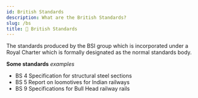 ```yaml
---
id: British Standards
description: What are the British Standards?
slug: /bs
title: 💂 British Standards
---
```



The standards produced by the BSI group which is incorporated under a Royal Charter which is formally designated as the normal standards body. 

**Some standards**
*examples*


- BS 4 Specification for structural steel sections
- BS 5 Report on loomotives for Indian railways
- BS 9 Specifications for Bull Head railway rails